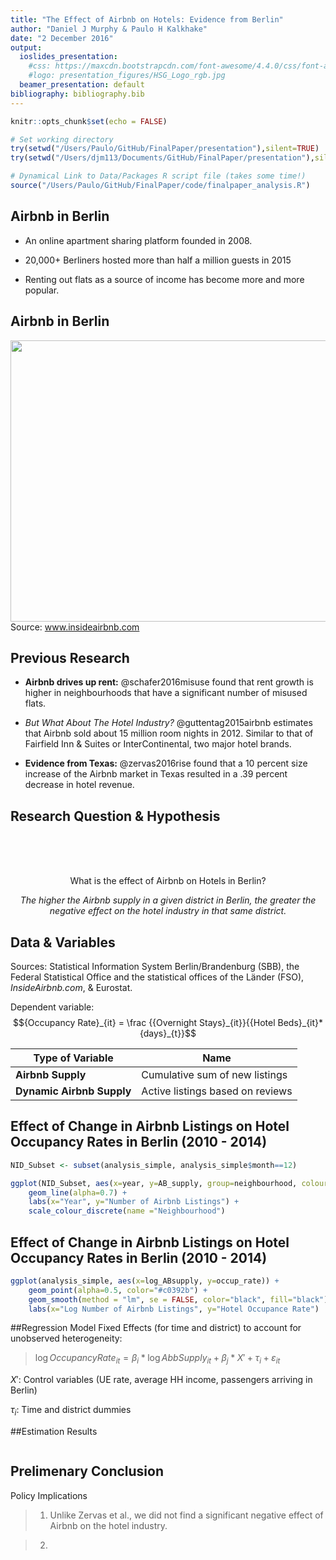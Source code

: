 ```yaml
---
title: "The Effect of Airbnb on Hotels: Evidence from Berlin"
author: "Daniel J Murphy & Paulo H Kalkhake"
date: "2 December 2016"
output: 
  ioslides_presentation:
    #css: https://maxcdn.bootstrapcdn.com/font-awesome/4.4.0/css/font-awesome.min.css
    #logo: presentation_figures/HSG_Logo_rgb.jpg
  beamer_presentation: default
bibliography: bibliography.bib
---
```


```r
knitr::opts_chunk$set(echo = FALSE)

# Set working directory
try(setwd("/Users/Paulo/GitHub/FinalPaper/presentation"),silent=TRUE)
try(setwd("/Users/djm113/Documents/GitHub/FinalPaper/presentation"),silent=TRUE)

# Dynamical Link to Data/Packages R script file (takes some time!)
source("/Users/Paulo/GitHub/FinalPaper/code/finalpaper_analysis.R")

```

## Airbnb in Berlin
- An online apartment sharing platform founded in 2008.

- 20,000+ Berliners hosted more than half a million guests in 2015

- Renting out flats as a source of income has become more and more popular.

## Airbnb in Berlin
<div align="center">
<img src="presentation_figures/BerlinAirbnb.png" width=600 height=450>
<br>
<span style="font-size=5%">Source: <a href="www.insideairbnb.com">www.insideairbnb.com</a>
</div>

## Previous Research
- **Airbnb drives up rent:** @schafer2016misuse found that rent growth is higher in neighbourhoods that have a significant number of misused flats.

- *But What About The Hotel Industry?* @guttentag2015airbnb estimates that Airbnb sold about 15 million room nights in 2012. Similar to that of Fairfield Inn & Suites or InterContinental, two major hotel brands.

- **Evidence from Texas:** @zervas2016rise found that a 10 percent size increase of the Airbnb market in Texas resulted in a .39 percent decrease in hotel revenue.

## Research Question & Hypothesis
<br>
<br>
<br>
<center>
What is the effect of Airbnb on Hotels in Berlin?

*The higher the Airbnb supply in a given district in Berlin, the greater the negative effect on the hotel industry in that same district.*
</center>

## Data & Variables

Sources: Statistical Information System Berlin/Brandenburg (SBB), the Federal Statistical Office and the statistical offices of the Länder (FSO), *InsideAirbnb.com*, & Eurostat.

Dependent variable: $${Occupancy Rate}_{it} =  \frac {{Overnight Stays}_{it}}{{Hotel Beds}_{it}*{days}_{t}}$$

| Type of Variable                    | Name |
| ----------------------- | --------------------- | 
| **Airbnb Supply**   |  Cumulative sum of new listings| 
| **Dynamic Airbnb Supply**  | Active listings based on reviews |


## Effect of Change in Airbnb Listings on Hotel Occupancy Rates in Berlin (2010 - 2014)
```r

NID_Subset <- subset(analysis_simple, analysis_simple$month==12)

ggplot(NID_Subset, aes(x=year, y=AB_supply, group=neighbourhood, colour=neighbourhood)) +
    geom_line(alpha=0.7) + 
    labs(x="Year", y="Number of Airbnb Listings") + 
    scale_colour_discrete(name ="Neighbourhood")

```

## Effect of Change in Airbnb Listings on Hotel Occupancy Rates in Berlin (2010 - 2014)
```r

ggplot(analysis_simple, aes(x=log_ABsupply, y=occup_rate)) +
    geom_point(alpha=0.5, color="#c0392b") +
    geom_smooth(method = "lm", se = FALSE, color="black", fill="black") +
    labs(x="Log Number of Airbnb Listings", y="Hotel Occupance Rate")

```

##Regression Model
Fixed Effects (for time and district) to account for unobserved heterogeneity:

> ${\log Occupancy Rate}_{it} = \beta _i * \log AbbSupply_{it} + \beta _j * X' + \tau _i + \varepsilon _{it}$

${X'}$: Control variables (UE rate, average HH income, passengers arriving in Berlin)

${\tau _i}$: Time and district dummies

##Estimation Results
``` r

```

## Prelimenary Conclusion

Policy Implications

> (1) Unlike Zervas et al., we did not find a significant negative effect of Airbnb on the hotel industry. 

> (2) 


